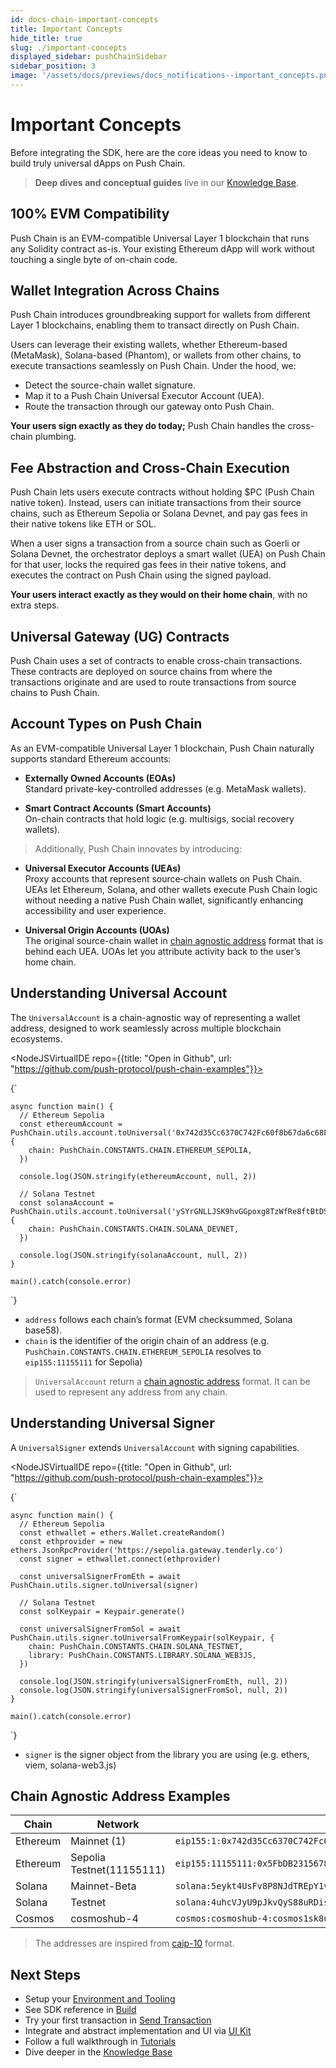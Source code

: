 ```yaml
---
id: docs-chain-important-concepts
title: Important Concepts
hide_title: true
slug: ./important-concepts
displayed_sidebar: pushChainSidebar
sidebar_position: 3
image: '/assets/docs/previews/docs_notifications--important_concepts.png'
---
```


# Important Concepts

Before integrating the SDK, here are the core ideas you need to know to build truly universal dApps on Push Chain.

> **Deep dives and conceptual guides** live in our [Knowledge Base](/knowledge).

<head>
  <title>{'Important Concepts | Push Chain | Push Documentation'}</title>
</head>


## 100% EVM Compatibility

Push Chain is an EVM-compatible Universal Layer 1 blockchain that runs any Solidity contract as-is. Your existing Ethereum dApp will work without touching a single byte of on-chain code.

## Wallet Integration Across Chains

Push Chain introduces groundbreaking support for wallets from different Layer 1 blockchains, enabling them to transact directly on Push Chain.

Users can leverage their existing wallets, whether Ethereum-based (MetaMask), Solana-based (Phantom), or wallets from other chains, to execute transactions seamlessly on Push Chain. Under the hood, we:

- Detect the source-chain wallet signature.
- Map it to a Push Chain Universal Executor Account (UEA).
- Route the transaction through our gateway onto Push Chain.

**Your users sign exactly as they do today;** Push Chain handles the cross-chain plumbing.

<!-- Optional: link to Architecture overview or “Universal Gateway” deep dive -->

## Fee Abstraction and Cross-Chain Execution

Push Chain lets users execute contracts without holding $PC (Push Chain native token). Instead, users can initiate transactions from their source chains, such as Ethereum Sepolia or Solana Devnet, and pay gas fees in their native tokens like ETH or SOL.

When a user signs a transaction from a source chain such as Goerli or Solana Devnet, the orchestrator deploys a smart wallet (UEA) on Push Chain for that user, locks the required gas fees in their native tokens, and executes the contract on Push Chain using the signed payload.

**Your users interact exactly as they would on their home chain**, with no extra steps.

## Universal Gateway (UG) Contracts

Push Chain uses a set of contracts to enable cross-chain transactions. These contracts are deployed on source chains from where the transactions originate and are used to route transactions from source chains to Push Chain.

## Account Types on Push Chain

As an EVM-compatible Universal Layer 1 blockchain, Push Chain naturally supports standard Ethereum accounts:

- **Externally Owned Accounts (EOAs)**<br />
  Standard private-key-controlled addresses (e.g. MetaMask wallets).

- **Smart Contract Accounts (Smart Accounts)**<br />
  On-chain contracts that hold logic (e.g. multisigs, social recovery wallets).

> Additionally, Push Chain innovates by introducing:

- **Universal Executor Accounts (UEAs)**<br />
  Proxy accounts that represent source‐chain wallets on Push Chain. UEAs let Ethereum, Solana, and other wallets execute Push Chain logic without needing a native Push Chain wallet, significantly enhancing accessibility and user experience.

- **Universal Origin Accounts (UOAs)**<br />
  The original source-chain wallet in [chain agnostic address](#chain-agnostic-address-examples 'Examples of chain agnostic address') format that is behind each UEA. UOAs let you attribute activity back to the user’s home chain.

## Understanding Universal Account

The `UniversalAccount` is a chain-agnostic way of representing a wallet address, designed to work seamlessly across multiple blockchain ecosystems.

  <NodeJSVirtualIDE repo={{title: "Open in Github", url: "https://github.com/push-protocol/push-chain-examples"}}>

{`


    async function main() {
      // Ethereum Sepolia
      const ethereumAccount = PushChain.utils.account.toUniversal('0x742d35Cc6370C742Fc60f8b67da6c68F091C42b5', {
        chain: PushChain.CONSTANTS.CHAIN.ETHEREUM_SEPOLIA,
      })

      console.log(JSON.stringify(ethereumAccount, null, 2))

      // Solana Testnet
      const solanaAccount = PushChain.utils.account.toUniversal('ySYrGNLLJSK9hvGGpoxg8TzWfRe8ftBtDSMECtx2eJR', {
        chain: PushChain.CONSTANTS.CHAIN.SOLANA_DEVNET,
      })

      console.log(JSON.stringify(solanaAccount, null, 2))
    }

    main().catch(console.error)

`}

</NodeJSVirtualIDE>

- `address` follows each chain’s format (EVM checksummed, Solana base58).
- `chain` is the identifier of the origin chain of an address (e.g. `PushChain.CONSTANTS.CHAIN.ETHEREUM_SEPOLIA` resolves to `eip155:11155111` for Sepolia)

> `UniversalAccount` return a [chain agnostic address](#chain-agnostic-address-examples 'Examples of chain agnostic address') format. It can be used to represent any address from any chain.

## Understanding Universal Signer

A `UniversalSigner` extends `UniversalAccount` with signing capabilities.

  <NodeJSVirtualIDE repo={{title: "Open in Github", url: "https://github.com/push-protocol/push-chain-examples"}}>

{`


    async function main() {
      // Ethereum Sepolia
      const ethwallet = ethers.Wallet.createRandom()
      const ethprovider = new ethers.JsonRpcProvider('https://sepolia.gateway.tenderly.co')
      const signer = ethwallet.connect(ethprovider)

      const universalSignerFromEth = await PushChain.utils.signer.toUniversal(signer)

      // Solana Testnet
      const solKeypair = Keypair.generate()

      const universalSignerFromSol = await PushChain.utils.signer.toUniversalFromKeypair(solKeypair, {
        chain: PushChain.CONSTANTS.CHAIN.SOLANA_TESTNET,
        library: PushChain.CONSTANTS.LIBRARY.SOLANA_WEB3JS,
      })

      console.log(JSON.stringify(universalSignerFromEth, null, 2))
      console.log(JSON.stringify(universalSignerFromSol, null, 2))
    }

    main().catch(console.error)

`}

</NodeJSVirtualIDE>

- `signer` is the signer object from the library you are using (e.g. ethers, viem, solana-web3.js)

## Chain Agnostic Address Examples

| Chain    | Network                   | CAIP-10 Identifier                                                  |
| -------- | ------------------------- | ------------------------------------------------------------------- |
| Ethereum | Mainnet (1)               | `eip155:1:0x742d35Cc6370C742Fc60f8b67da6c68F091C42b5`               |
| Ethereum | Sepolia Testnet(11155111) | `eip155:11155111:0x5FbDB2315678afecB367f032d93F642f64180aa3`        |
| Solana   | Mainnet-Beta              | `solana:5eykt4UsFv8P8NJdTREpY1vzqKqZKvdp:9xQeWvGFvPEZZY3Yvj5V14xi4tYmEXjfSDrm5sVqTvcAg` |
| Solana   | Testnet                   | `solana:4uhcVJyU9pJkvQyS88uRDiswHXSCkY3z:7fCAbbLejF64HTZ39rjFBUXJEMYT9z7d6NM6ovaoyNaW`       |
| Cosmos   | cosmoshub-4               | `cosmos:cosmoshub-4:cosmos1sk8uyz4u6zmxus3aurayrjyvfgtytvpnr685ur`  |

> The addresses are inspired from [caip-10](https://github.com/ChainSafe/CAIPs/blob/master/CAIPs/CAIP-10.md 'Link to caip-10 proposal') format.

## Next Steps

- Setup your [Environment and Tooling](/docs/chain/setup/)
- See SDK reference in [Build](/docs/chain/build/)
- Try your first transaction in [Send Transaction](/docs/chain/build/send-transaction/)
- Integrate and abstract implementation and UI via [UI Kit](/docs/chain/ui-kit/)
- Follow a full walkthrough in [Tutorials](/docs/chain/tutorials/)
- Dive deeper in the [Knowledge Base](https://push.org/knowledge/)
